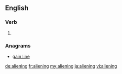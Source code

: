 ==English==

===Verb===
{{head|en|present participle}}

# {{present participle of|alien|lang=en|nocat=1}}

===Anagrams===
* [[gain line#English|gain line]]

[[de:aliening]]
[[fr:aliening]]
[[my:aliening]]
[[ja:aliening]]
[[vi:aliening]]